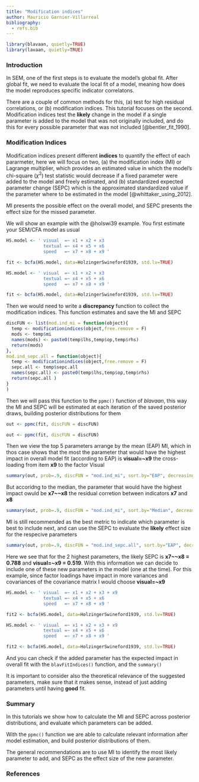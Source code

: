 ```yaml
---
title: "Modification indices"
author: Mauricio Garnier-Villarreal
bibliography:
  - refs.bib
---
```


```r
library(blavaan, quietly=TRUE)
library(lavaan, quietly=TRUE)
```

### Introduction
In SEM, one of the first steps is to evaluate the model's global fit. After global fit, we need to evaluate the local fit of a model, meaning how does the model reproduces specific indicator correlatons. 

There are a couple of common methods for this, (a) test for high residual correlations, or (b) modification indices. This tutorial focuses on the second. Modification indices test the **likely** change in the model if a single parameter is added to the model that was not originally included, and do this for every possible parameter that was not included [@bentler_fit_1990]. 

### Modification Indices

Modification indices present different **indices** to quantify the effect of each pararmeter, here we will focus on two, (a) the modification index (MI) or Lagrange multiplier, which provides an estimated value in which the model’s chi-square ($\chi^2$) test statistic would decrease if a fixed parameter were added to the model and freely estimated, and (b) standardized expected parameter change (SEPC) which is the approximated standardized value if the parameter where to be estimated in the model [@whittaker_using_2012]. 

MI presents the possible effect on the overall model, and SEPC presents the effect size for the missed parameter. 

We will show an example with the @holswi39 example. You first estimate your SEM/CFA model as usual

```r
HS.model <- ' visual  =~ x1 + x2 + x3
              textual =~ x4 + x5 + x6
              speed   =~ x7 + x8 + x9 '

fit <- bcfa(HS.model, data=HolzingerSwineford1939, std.lv=TRUE)
```

```r
HS.model <- ' visual  =~ x1 + x2 + x3
              textual =~ x4 + x5 + x6
              speed   =~ x7 + x8 + x9 '

fit <- bcfa(HS.model, data=HolzingerSwineford1939, std.lv=TRUE)
```


Then we would need to write a **discrepancy** function to collect the modification indices. This function estimates and save the MI and SEPC

```r
discFUN <- list(mod.ind_mi = function(object){
  temp <- modificationindices(object,free.remove = F)
  mods <- temp$mi
  names(mods) <- paste0(temp$lhs,temp$op,temp$rhs)
  return(mods)
},
mod.ind_sepc.all = function(object){
  temp <- modificationindices(object,free.remove = F)
  sepc.all <- temp$sepc.all
  names(sepc.all) <- paste0(temp$lhs,temp$op,temp$rhs)
  return(sepc.all )
}
)
```

Then we will pass this function to the ```ppmc()``` function of *blavaan*, this way the MI and SEPC will be estimated at each iteration of the saved posterior draws, building posterior distributions for them

```r
out <- ppmc(fit, discFUN = discFUN)
```

```r
out <- ppmc(fit, discFUN = discFUN)
```

Then we view the top 5 parameters arrange by the mean (EAP) MI, which in thos case shows that the most the parameter that would have the highest impact in overall model fit (according to EAP) is **visual=~x9** the cross-loading from item **x9** to the factor Visual

```r
summary(out, prob=.9, discFUN = "mod.ind_mi", sort.by="EAP", decreasing=T)[1:5,]
```

But accoridng to the median, the parameter that would have the highest impact owuld be **x7~~x8** the residual corretion between indicators **x7** and **x8**

```r
summary(out, prob=.9, discFUN = "mod.ind_mi", sort.by="Median", decreasing=T)[1:5,]
```

MI is still recommended as the best metric to indicate which parameter is best to include next, and can use the SEPC to evaluate the **likely** effect size for the respecive parameters

```r
summary(out, prob=.9, discFUN = "mod.ind_sepc.all", sort.by="EAP", decreasing=T)[1:5,]
```

Here we see that for the 2 highest parameters, the likely SEPC is **x7~~x8 = 0.788** and **visual=~x9 = 0.519**. With this information we can decide to include one of these new parameters in the model (one at the time). For this example, since factor loadings have impact in more variances and covariances of the covariance matrix I would choose **visual=~x9**

```r
HS.model <- ' visual  =~ x1 + x2 + x3 + x9
              textual =~ x4 + x5 + x6
              speed   =~ x7 + x8 + x9 '

fit2 <- bcfa(HS.model, data=HolzingerSwineford1939, std.lv=TRUE)
```


```r
HS.model <- ' visual  =~ x1 + x2 + x3 + x9
              textual =~ x4 + x5 + x6
              speed   =~ x7 + x8 + x9 '

fit2 <- bcfa(HS.model, data=HolzingerSwineford1939, std.lv=TRUE)
```

And you can check if the added parameter has the expected impact in overall fit with the ```blavFitIndices()``` function, and the ```summary()```

It is important to consider also the theoretical relevance of the suggested parameters, make sure that it makes sense, instead of just adding parameters until having **good** fit.

### Summary

In this tutorials we show how to calculate the MI and SEPC across posterior distributions, and evaluate which parameters can be added. 

With the ```ppmc()``` function we are able to calculate relevant information after model estimation, and build posterior distributions of them. 

The general recommendations are to use MI to identify the most likely parameter to add, and SEPC as the effect size of the new parameter. 

### References
